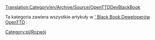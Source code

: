 [[Translation:Category/en/Archive/Source/OpenTTDDevBlackBook]]


Ta kategoria zawiera wszystkie artykuły w <!--[[Development Documentation|OpenTTD Developers' Black Book]]--> [[pl/Development/Main Page|' Black Book Deweloperów OpenTTD]] .

<!--[[Category:Development]]--> [[Category:pl/Rozwój]]